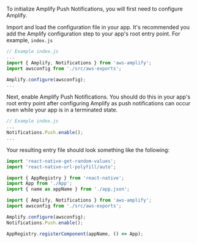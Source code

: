 To initialize Amplify Push Notifications, you will first need to configure Amplify.

Import and load the configuration file in your app. It's recommended you add the Amplify configuration step to your app's root entry point. For example, `index.js`

```js
// Example index.js
...
import { Amplify, Notifications } from 'aws-amplify';
import awsconfig from './src/aws-exports';

Amplify.configure(awsconfig);
...
```

Next, enable Amplify Push Notifications. You should do this in your app's root entry point after configuring Amplify as push notifications can occur even while your app is in a terminated state.

```js
// Example index.js
...
Notifications.Push.enable();
...
```

Your resulting entry file should look something like the following:

```js
import 'react-native-get-random-values';
import 'react-native-url-polyfill/auto';

import { AppRegistry } from 'react-native';
import App from './App';
import { name as appName } from './app.json';

import { Amplify, Notifications } from 'aws-amplify';
import awsconfig from './src/aws-exports';

Amplify.configure(awsconfig);
Notifications.Push.enable();

AppRegistry.registerComponent(appName, () => App);
```
